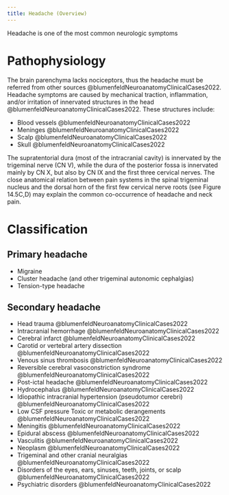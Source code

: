 ```yaml
---
title: Headache (Overview)
---
```


Headache is one of the most common neurologic symptoms


# Pathophysiology

The brain parenchyma lacks nociceptors, thus the headache must be referred from other sources @blumenfeldNeuroanatomyClinicalCases2022.
Headache symptoms are caused by mechanical traction, inflammation, and/or irritation of innervated structures in the head @blumenfeldNeuroanatomyClinicalCases2022.
These structures include:

- Blood vessels @blumenfeldNeuroanatomyClinicalCases2022
- Meninges @blumenfeldNeuroanatomyClinicalCases2022
- Scalp @blumenfeldNeuroanatomyClinicalCases2022
- Skull @blumenfeldNeuroanatomyClinicalCases2022


The supratentorial dura (most of the intracranial cavity) is innervated by the trigeminal nerve (CN V), while the dura of the posterior fossa is innervated mainly by CN X, but also by CN IX and the first three cervical nerves. The close anatomical relation between pain systems in the spinal trigeminal nucleus and the dorsal horn of the first few cervical nerve roots (see Figure 14.5C,D) may explain the common co-occurrence of headache and neck pain.


# Classification

## Primary headache

- Migraine
- Cluster headache (and other trigeminal autonomic cephalgias)
- Tension-type headache

## Secondary headache

- Head trauma @blumenfeldNeuroanatomyClinicalCases2022
- Intracranial hemorrhage @blumenfeldNeuroanatomyClinicalCases2022 
- Cerebral infarct @blumenfeldNeuroanatomyClinicalCases2022 
- Carotid or vertebral artery dissection @blumenfeldNeuroanatomyClinicalCases2022 
- Venous sinus thrombosis @blumenfeldNeuroanatomyClinicalCases2022
- Reversible cerebral vasoconstriction syndrome @blumenfeldNeuroanatomyClinicalCases2022
- Post-ictal headache @blumenfeldNeuroanatomyClinicalCases2022 
- Hydrocephalus @blumenfeldNeuroanatomyClinicalCases2022 
- Idiopathic intracranial hypertension (pseudotumor cerebri) @blumenfeldNeuroanatomyClinicalCases2022
- Low CSF pressure Toxic or metabolic derangements @blumenfeldNeuroanatomyClinicalCases2022 
- Meningitis @blumenfeldNeuroanatomyClinicalCases2022 
- Epidural abscess @blumenfeldNeuroanatomyClinicalCases2022 
- Vasculitis @blumenfeldNeuroanatomyClinicalCases2022
- Neoplasm @blumenfeldNeuroanatomyClinicalCases2022
- Trigeminal and other cranial neuralgias @blumenfeldNeuroanatomyClinicalCases2022
- Disorders of the eyes, ears, sinuses, teeth, joints, or scalp @blumenfeldNeuroanatomyClinicalCases2022
- Psychiatric disorders @blumenfeldNeuroanatomyClinicalCases2022